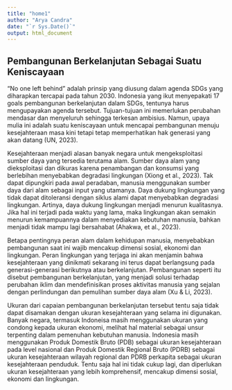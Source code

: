 ```yaml
---
title: "home1"
author: "Arya Candra"
date: "`r Sys.Date()`"
output: html_document
---
```



## Pembangunan Berkelanjutan Sebagai Suatu Keniscayaan

"No one left behind" adalah prinsip yang diusung dalam agenda SDGs yang diharapkan tercapai pada tahun 2030. Indonesia yang ikut menyepakati 17 goals pembangunan berkelanjutan dalam SDGs, tentunya harus mengupayakan agenda tersebut. Tujuan-tujuan ini memerlukan perubahan mendasar dan menyeluruh sehingga terkesan ambisius. Namun, upaya mulia ini adalah suatu keniscayaan untuk mencapai pembangunan menuju kesejahteraan masa kini tetapi tetap memperhatikan hak generasi yang akan datang (UN, 2023).

Kesejahteraan menjadi alasan banyak negara untuk mengeksploitasi sumber daya yang tersedia terutama alam. Sumber daya alam yang dieksploitasi dan dikuras karena penambangan dan konsumsi yang berlebihan menyebabkan degradasi lingkungan (Xiong et al., 2023). Tak dapat dipungkiri pada awal peradaban, manusia menggunakan sumber daya dari alam sebagai input yang utamanya. Daya dukung lingkungan yang tidak dapat ditoleransi dengan siklus alami dapat menyebabkan degradasi lingkungan. Artinya, daya dukung lingkungan menjadi menurun kualitasnya. Jika hal ini terjadi pada waktu yang lama, maka lingkungan akan semakin menurun kemampuannya dalam menyediakan kebutuhan manusia, bahkan menjadi tidak mampu lagi bersahabat (Ahakwa, et al., 2023).

Betapa pentingnya peran alam dalam kehidupan manusia, menyebabkan pembangunan saat ini wajib mencakup dimensi sosial, ekonomi dan lingkungan. Peran lingkungan yang terjaga ini akan menjamin bahwa kesejahteraan yang dinikmati sekarang ini terus dapat berlangsung pada generasi-generasi berikutnya atau berkelanjutan. Pembangunan seperti itu disebut pembangunan berkelanjutan, yang menjadi solusi terhadap perubahan iklim dan mendefinisikan proses aktivitas manusia yang sejalan dengan perlindungan dan pemulihan sumber daya alam (Xu & Li, 2023).

Ukuran dari capaian pembangunan berkelanjutan tersebut tentu saja tidak dapat disamakan dengan ukuran kesejahteraan yang selama ini digunakan. Banyak negara, termasuk Indoneisa masih menggunakan ukuran yang condong kepada ukuran ekonomi, melihat hal material sebagai unsur terpenting dalam pemenuhan kebutuhan manusia. Indonesia masih menggunakan Produk Domestik Bruto (PDB) sebagai ukuran kesejahteraan pada level nasional dan Produk Domestik Regional Bruto (PDRB) sebagai ukuran kesejahteraan wilayah regional dan PDRB perkapita sebagai ukuran kesejahteraan penduduk. Tentu saja hal ini tidak cukup lagi, dan diperlukan ukuran kesejahteraan yang lebih komprehensif, mencakup dimensi sosial, ekonomi dan lingkungan.